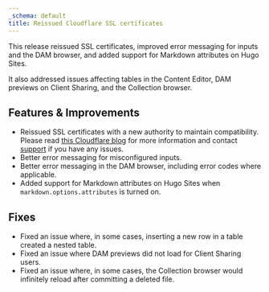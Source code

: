 ```yaml
---
_schema: default
title: Reissued Cloudflare SSL certificates
---
```

This release reissued SSL certificates, improved error messaging for inputs and the DAM browser, and added support for Markdown attributes on Hugo Sites.

It also addressed issues affecting tables in the Content Editor, DAM previews on Client Sharing, and the Collection browser.

## Features & Improvements

* Reissued SSL certificates with a new authority to maintain compatibility. Please read <a href="https://blog.cloudflare.com/shortening-lets-encrypt-change-of-trust-no-impact-to-cloudflare-customers/" target="_blank" rel="noopener">this Cloudflare blog</a> for more information and contact [support](/support/) if you have any issues.
* Better error messaging for misconfigured inputs.
* Better error messaging in the DAM browser, including error codes where applicable.
* Added support for Markdown attributes on Hugo Sites when `markdown.options.attributes` is turned on.

## Fixes

* Fixed an issue where, in some cases, inserting a new row in a table created a nested table.
* Fixed an issue where DAM previews did not load for Client Sharing users.
* Fixed an issue where, in some cases, the Collection browser would infinitely reload after committing a deleted file.